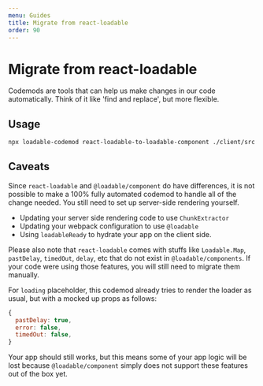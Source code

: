 ```yaml
---
menu: Guides
title: Migrate from react-loadable
order: 90
---
```


# Migrate from react-loadable

Codemods are tools that can help us make changes in our code automatically. Think of it like 'find and replace', but more flexible.

## Usage

```sh
npx loadable-codemod react-loadable-to-loadable-component ./client/src
```

## Caveats

Since `react-loadable` and `@loadable/component` do have differences, it is not possible to make a 100% fully automated codemod to handle all of the change needed.
You still need to set up server-side rendering yourself.

- Updating your server side rendering code to use `ChunkExtractor`
- Updating your webpack configuration to use `@loadable`
- Using `loadableReady` to hydrate your app on the client side.

Please also note that `react-loadable` comes with stuffs like `Loadable.Map`, `pastDelay`, `timedOut`, `delay`, etc that do not exist in `@loadable/components`.
If your code were using those features, you will still need to migrate them manually.

For `loading` placeholder, this codemod already tries to render the loader as usual, but with a mocked up props as follows:

```javascript
{
  pastDelay: true,
  error: false,
  timedOut: false,
}
```

Your app should still works, but this means some of your app logic will be lost because `@loadable/component` simply does not support these features out of the box yet.
